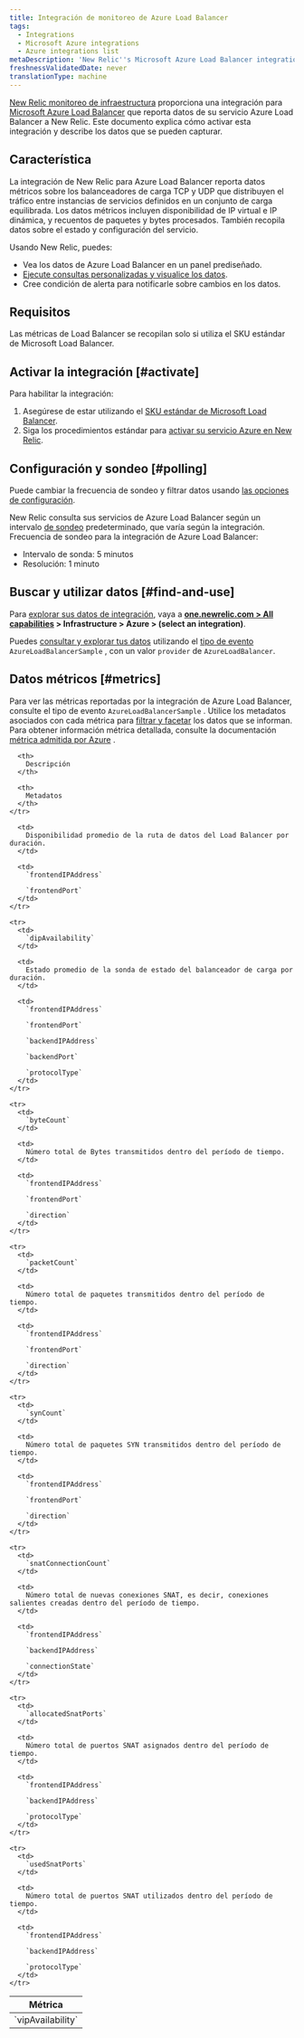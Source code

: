 ```yaml
---
title: Integración de monitoreo de Azure Load Balancer
tags:
  - Integrations
  - Microsoft Azure integrations
  - Azure integrations list
metaDescription: 'New Relic''s Microsoft Azure Load Balancer integration: what data it reports, and how to enable it.'
freshnessValidatedDate: never
translationType: machine
---
```


[New Relic monitoreo de infraestructura](/docs/infrastructure) proporciona una integración para [Microsoft Azure Load Balancer](https://docs.microsoft.com/en-us/azure/load-balancer/) que reporta datos de su servicio Azure Load Balancer a New Relic. Este documento explica cómo activar esta integración y describe los datos que se pueden capturar.

## Característica

La integración de New Relic para Azure Load Balancer reporta datos métricos sobre los balanceadores de carga TCP y UDP que distribuyen el tráfico entre instancias de servicios definidos en un conjunto de carga equilibrada. Los datos métricos incluyen disponibilidad de IP virtual e IP dinámica, y recuentos de paquetes y bytes procesados. También recopila datos sobre el estado y configuración del servicio.

Usando New Relic, puedes:

* Vea los datos de Azure Load Balancer en un panel prediseñado.
* [Ejecute consultas personalizadas y visualice los datos](/docs/using-new-relic/data/understand-data/query-new-relic-data).
* Cree condición de alerta para notificarle sobre cambios en los datos.

## Requisitos

Las métricas de Load Balancer se recopilan solo si utiliza el SKU estándar de Microsoft Load Balancer.

## Activar la integración [#activate]

Para habilitar la integración:

1. Asegúrese de estar utilizando el [SKU estándar de Microsoft Load Balancer](#requirements).
2. Siga los procedimientos estándar para [activar su servicio Azure en New Relic](/docs/infrastructure/microsoft-azure-integrations/getting-started/activate-azure-integrations).

## Configuración y sondeo [#polling]

Puede cambiar la frecuencia de sondeo y filtrar datos usando [las opciones de configuración](/docs/integrations/new-relic-integrations/getting-started/configure-polling-frequency-data-collection-cloud-integrations).

New Relic consulta sus servicios de Azure Load Balancer según un intervalo [de sondeo](/docs/integrations/microsoft-azure-integrations/getting-started/azure-integration-polling) predeterminado, que varía según la integración. Frecuencia de sondeo para la integración de Azure Load Balancer:

* Intervalo de sonda: 5 minutos
* Resolución: 1 minuto

## Buscar y utilizar datos [#find-and-use]

Para [explorar sus datos de integración](/docs/infrastructure/integrations/find-use-infrastructure-integration-data), vaya a <DNT>**[one.newrelic.com > All capabilities](https://one.newrelic.com/all-capabilities) > Infrastructure > Azure > (select an integration)**</DNT>.

Puedes [consultar y explorar tus datos](/docs/using-new-relic/data/understand-data/query-new-relic-data) utilizando el [tipo de evento](/docs/data-apis/understand-data/new-relic-data-types/#event-data) `AzureLoadBalancerSample` , con un valor `provider` de `AzureLoadBalancer`.

## Datos métricos [#metrics]

Para ver las métricas reportadas por la integración de Azure Load Balancer, consulte el tipo de evento `AzureLoadBalancerSample` . Utilice los metadatos asociados con cada métrica para [filtrar y facetar](/docs/infrastructure/integrations-getting-started/getting-started/understand-integration-data-data-types#metric) los datos que se informan. Para obtener información métrica detallada, consulte la documentación [métrica admitida por Azure](https://docs.microsoft.com/en-us/azure/azure-monitor/platform/metrics-supported#microsoftnetworkloadbalancers) .

<table>
  <thead>
    <tr>
      <th style={{ width: "250px" }}>
        Métrica
      </th>

      <th>
        Descripción
      </th>

      <th>
        Metadatos
      </th>
    </tr>
  </thead>

  <tbody>
    <tr>
      <td>
        `vipAvailability`
      </td>

      <td>
        Disponibilidad promedio de la ruta de datos del Load Balancer por duración.
      </td>

      <td>
        `frontendIPAddress`

        `frontendPort`
      </td>
    </tr>

    <tr>
      <td>
        `dipAvailability`
      </td>

      <td>
        Estado promedio de la sonda de estado del balanceador de carga por duración.
      </td>

      <td>
        `frontendIPAddress`

        `frontendPort`

        `backendIPAddress`

        `backendPort`

        `protocolType`
      </td>
    </tr>

    <tr>
      <td>
        `byteCount`
      </td>

      <td>
        Número total de Bytes transmitidos dentro del período de tiempo.
      </td>

      <td>
        `frontendIPAddress`

        `frontendPort`

        `direction`
      </td>
    </tr>

    <tr>
      <td>
        `packetCount`
      </td>

      <td>
        Número total de paquetes transmitidos dentro del período de tiempo.
      </td>

      <td>
        `frontendIPAddress`

        `frontendPort`

        `direction`
      </td>
    </tr>

    <tr>
      <td>
        `synCount`
      </td>

      <td>
        Número total de paquetes SYN transmitidos dentro del período de tiempo.
      </td>

      <td>
        `frontendIPAddress`

        `frontendPort`

        `direction`
      </td>
    </tr>

    <tr>
      <td>
        `snatConnectionCount`
      </td>

      <td>
        Número total de nuevas conexiones SNAT, es decir, conexiones salientes creadas dentro del período de tiempo.
      </td>

      <td>
        `frontendIPAddress`

        `backendIPAddress`

        `connectionState`
      </td>
    </tr>

    <tr>
      <td>
        `allocatedSnatPorts`
      </td>

      <td>
        Número total de puertos SNAT asignados dentro del período de tiempo.
      </td>

      <td>
        `frontendIPAddress`

        `backendIPAddress`

        `protocolType`
      </td>
    </tr>

    <tr>
      <td>
        `usedSnatPorts`
      </td>

      <td>
        Número total de puertos SNAT utilizados dentro del período de tiempo.
      </td>

      <td>
        `frontendIPAddress`

        `backendIPAddress`

        `protocolType`
      </td>
    </tr>
  </tbody>
</table>